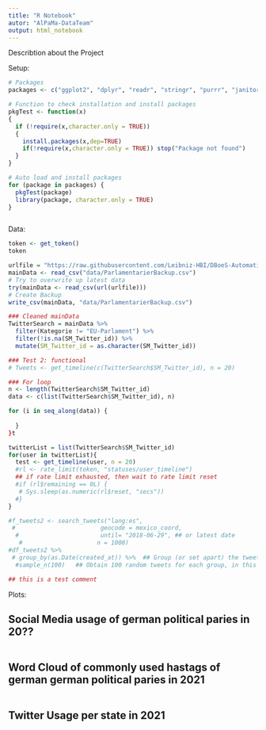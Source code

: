 ---
title: "R Notebook"
autor: "AlPaMa-DataTeam"
output: html_notebook
---

Describtion about the Project

Setup:

```{r}
# Packages
packages <- c("ggplot2", "dplyr", "readr", "stringr", "purrr", "janitor", "ggrepel", "rtweet")

# Function to check installation and install packages
pkgTest <- function(x)
{
  if (!require(x,character.only = TRUE))
  {
    install.packages(x,dep=TRUE)
    if(!require(x,character.only = TRUE)) stop("Package not found")
  }
}

# Auto load and install packages
for (package in packages) {
  pkgTest(package)
  library(package, character.only = TRUE)
}



```

Data:
```{r}
token <- get_token()
token

urlfile = "https://raw.githubusercontent.com/Leibniz-HBI/DBoeS-Automatization/master/db/reviewed/Parlamentarier.csv"
mainData <- read_csv("data/ParlamentarierBackup.csv")
# Try to overwrite up latest data
try(mainData <- read_csv(url(urlfile)))
# Create Backup
write_csv(mainData, "data/ParlamentarierBackup.csv")

### Cleaned mainData
TwitterSearch = mainData %>% 
  filter(Kategorie != "EU-Parlament") %>% 
  filter(!is.na(SM_Twitter_id)) %>% 
  mutate(SM_Twitter_id = as.character(SM_Twitter_id))

### Test 2: functional
# Tweets <- get_timeline(c(TwitterSearch$SM_Twitter_id), n = 20)

### For loop
n <- length(TwitterSearch$SM_Twitter_id)
data <- c(list(TwitterSearch$SM_Twitter_id), n)

for (i in seq_along(data)) {
  
  }
}t

twitterList = list(TwitterSearch$SM_Twitter_id)
for(user in twitterList){
  test <- get_timeline(user, n = 20)
  #rl <- rate_limit(token, "statuses/user_timeline")
  ## if rate limit exhausted, then wait to rate limit reset
  #if (rl$remaining == 0L) {
   # Sys.sleep(as.numeric(rl$reset, "secs"))
  #}
}

#f_tweets2 <- search_tweets("lang:es",
 #                        geocode = mexico_coord,
  #                       until= "2018-06-29", ## or latest date                            
   #                     n = 1000)
#df_tweets2 %>% 
 # group_by(as.Date(created_at)) %>%  ## Group (or set apart) the tweets by date of creation
  #sample_n(100)   ## Obtain 100 random tweets for each group, in this case, for each date.

## this is a test comment
```

Plots:

## Social Media usage of german political paries in 20??
```{r}

```


## Word Cloud of commonly used hastags of german german political paries in 2021
```{r}

```



## Twitter Usage per state in 2021
```{r}

```